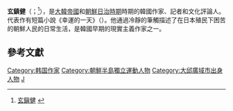 {{expand|time=2014-10-17T13:32:34+00:00}}
{{孤立|time=2014-10-19}}
'''玄鎮健'''（{{lang-ko|현진건}}；{{bd|1900年|8月9日|1943年|4月25日}}<ref>[http://preview.britannica.co.kr/bol/topic.asp?article_id=b25h0979b 玄鎭健] {{webarchive|url=https://web.archive.org/web/20141021194339/http://preview.britannica.co.kr/bol/topic.asp?article_id=b25h0979b |date=2014-10-21 }}</ref>），是[[大韓帝國|大韓帝國]]和[[朝鮮日治時期|朝鮮日治時期]]時期的韓國作家、記者和文化評論人。代表作有短篇小說《幸運的一天》（{{lang-ko|운수 좋은 날}}）。他通過冷靜的筆觸描述了在日本殖民下困苦的朝鮮人民的日常生活，是韓國早期的現實主義作家之一。

==參考文獻==
{{refs}}

{{korea-bio-stub}}
{{normdaten}}
{{DEFAULTSORT:Hyun Jin-geon}}
[[Category:韩国作家|Category:韩国作家]]
[[Category:朝鮮半島獨立運動人物|Category:朝鮮半島獨立運動人物]]
[[Category:大邱廣域市出身人物|Category:大邱廣域市出身人物]]
[[Category:玄姓|J]]